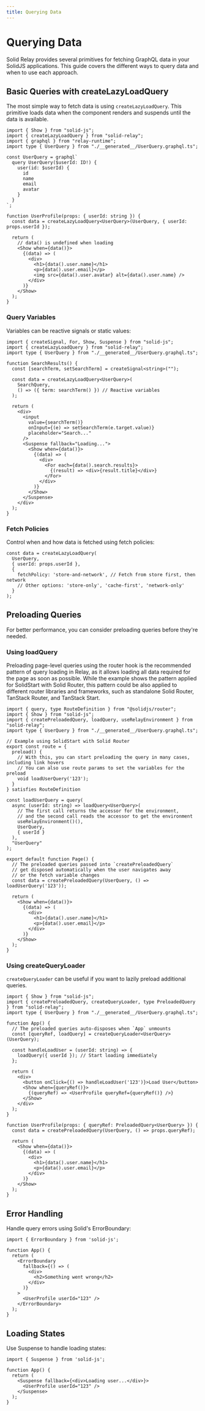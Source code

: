 ```yaml
---
title: Querying Data
---
```


# Querying Data

Solid Relay provides several primitives for fetching GraphQL data in your SolidJS applications. This guide covers the different ways to query data and when to use each approach.

## Basic Queries with createLazyLoadQuery

The most simple way to fetch data is using `createLazyLoadQuery`. This primitive loads data when the component renders and suspends until the data is available.

```tsx
import { Show } from "solid-js";
import { createLazyLoadQuery } from "solid-relay";
import { graphql } from "relay-runtime";
import type { UserQuery } from "./__generated__/UserQuery.graphql.ts";

const UserQuery = graphql`
  query UserQuery($userId: ID!) {
    user(id: $userId) {
      id
      name
      email
      avatar
    }
  }
`;

function UserProfile(props: { userId: string }) {
  const data = createLazyLoadQuery<UserQuery>(UserQuery, { userId: props.userId });

  return (
    // data() is undefined when loading
    <Show when={data()}>
      {(data) => (
        <div>
          <h1>{data().user.name}</h1>
          <p>{data().user.email}</p>
          <img src={data().user.avatar} alt={data().user.name} />
        </div>
      )}
    </Show>
  );
}
```

### Query Variables

Variables can be reactive signals or static values:

```tsx
import { createSignal, For, Show, Suspense } from "solid-js";
import { createLazyLoadQuery } from "solid-relay";
import type { UserQuery } from "./__generated__/UserQuery.graphql.ts";

function SearchResults() {
  const [searchTerm, setSearchTerm] = createSignal<string>("");

  const data = createLazyLoadQuery<UserQuery>(
    SearchQuery,
    () => ({ term: searchTerm() }) // Reactive variables
  );

  return (
    <div>
      <input
        value={searchTerm()}
        onInput={(e) => setSearchTerm(e.target.value)}
        placeholder="Search..."
      />
      <Suspense fallback="Loading...">
        <Show when={data()}>
          {(data) => (
            <div>
              <For each={data().search.results}>
                {(result) => <div>{result.title}</div>}
              </For>
            </div>
          )}
        </Show>
      </Suspense>
    </div>
  );
}
```

### Fetch Policies

Control when and how data is fetched using fetch policies:

```tsx
const data = createLazyLoadQuery(
  UserQuery,
  { userId: props.userId },
  {
    fetchPolicy: 'store-and-network', // Fetch from store first, then network
    // Other options: 'store-only', 'cache-first', 'network-only'
  }
);
```

## Preloading Queries

For better performance, you can consider preloading queries before they're needed.

### Using loadQuery

Preloading page-level queries using the router hook is the recommended pattern of query loading in Relay,
as it allows loading all data required for the page as soon as possible.
While the example shows the pattern applied for SolidStart with Solid Router,
this pattern could be also applied to different router libraries and frameworks, such as standalone Solid Router, TanStack Router, and TanStack Start.

```tsx
import { query, type RouteDefinition } from "@solidjs/router";
import { Show } from "solid-js";
import { createPreloadedQuery, loadQuery, useRelayEnvironment } from "solid-relay";
import type { UserQuery } from "./__generated__/UserQuery.graphql.ts";

// Example using SolidStart with Solid Router
export const route = {
  preload() {
    // With this, you can start preloading the query in many cases, including link hovers
    // You can also use route params to set the variables for the preload
    void loadUserQuery('123');
  }
} satisfies RouteDefinition

const loadUserQuery = query(
  async (userId: string) => loadQuery<UserQuery>(
    // The first call returns the accessor for the environment,
    // and the second call reads the accessor to get the environment
    useRelayEnvironment()(),
    UserQuery,
    { userId }
  ),
  "UserQuery"
);

export default function Page() {
  // The preloaded queries passed into `createPreloadedQuery`
  // get disposed automatically when the user navigates away
  // or the fetch variable changes
  const data = createPreloadedQuery(UserQuery, () => loadUserQuery('123'));

  return (
    <Show when={data()}>
      {(data) => (
        <div>
          <h1>{data().user.name}</h1>
          <p>{data().user.email}</p>
        </div>
      )}
    </Show>
  );
}
```

### Using createQueryLoader

`createQueryLoader` can be useful if you want to lazily preload additional queries.

```tsx
import { Show } from "solid-js";
import { createPreloadedQuery, createQueryLoader, type PreloadedQuery } from "solid-relay";
import type { UserQuery } from "./__generated__/UserQuery.graphql.ts";

function App() {
  // The preloaded queries auto-disposes when `App` unmounts
  const [queryRef, loadQuery] = createQueryLoader<UserQuery>(UserQuery);

  const handleLoadUser = (userId: string) => {
    loadQuery({ userId }); // Start loading immediately
  };

  return (
    <div>
      <button onClick={() => handleLoadUser('123')}>Load User</button>
      <Show when={queryRef()}>
        {(queryRef) => <UserProfile queryRef={queryRef()} />}
      </Show>
    </div>
  );
}

function UserProfile(props: { queryRef: PreloadedQuery<UserQuery> }) {
  const data = createPreloadedQuery(UserQuery, () => props.queryRef);

  return (
    <Show when={data()}>
      {(data) => (
        <div>
          <h1>{data().user.name}</h1>
          <p>{data().user.email}</p>
        </div>
      )}
    </Show>
  );
}
```

## Error Handling

Handle query errors using Solid's ErrorBoundary:

```tsx
import { ErrorBoundary } from 'solid-js';

function App() {
  return (
    <ErrorBoundary
      fallback={() => (
        <div>
          <h2>Something went wrong</h2>
        </div>
      )}
    >
      <UserProfile userId="123" />
    </ErrorBoundary>
  );
}
```

## Loading States

Use Suspense to handle loading states:

```tsx
import { Suspense } from 'solid-js';

function App() {
  return (
    <Suspense fallback={<div>Loading user...</div>}>
      <UserProfile userId="123" />
    </Suspense>
  );
}
```
